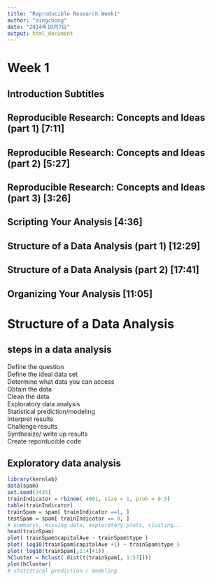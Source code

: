 ```yaml
---
title: "Reproducible Research Week1"
author: "dingchong"
date: "2014年10月7日"
output: html_document
---
```


# Week 1

## Introduction  Subtitles
## Reproducible Research: Concepts and Ideas (part 1) [7:11]
## Reproducible Research: Concepts and Ideas (part 2) [5:27] 
## Reproducible Research: Concepts and Ideas (part 3) [3:26] 
## Scripting Your Analysis [4:36] 
## Structure of a Data Analysis (part 1) [12:29] 
## Structure of a Data Analysis (part 2) [17:41]  
## Organizing Your Analysis [11:05]  


# Structure of a Data Analysis
##  steps in a data analysis
Define the question   
Define the ideal data set   
Determine what data you can access   
Obtain the data   
Clean the data   
Exploratory data analysis   
Statistical prediction/modeling   
Interpret results   
Challenge results   
Synthesize/ write up results   
Create reporducible code   

## Exploratory data analysis   
```r
library(kernlab)
data(spam)
set.seed(3435)
trainIndicator = rbinom( 4601, size = 1, prob = 0.5)
table(trainIndicator)
trainSpam = spam[ trainIndicator ==1, ]
testSpam = spam[ trainIndicator == 0, ]
# summarys, missing data, exploratory plots, clusting...
head(trainSpam)
plot( trainSpam$capitalAve ~ trainSpam$type )
plot( log10(trainSpam$capitalAve +1) ~ trainSpam$type )
plot( log10(trainSpam[,1:4]+1))
hCluster = hclust( dist(t(trainSpam[, 1:57])))
plot(hCluster)
# statistical prediction / modeling




```